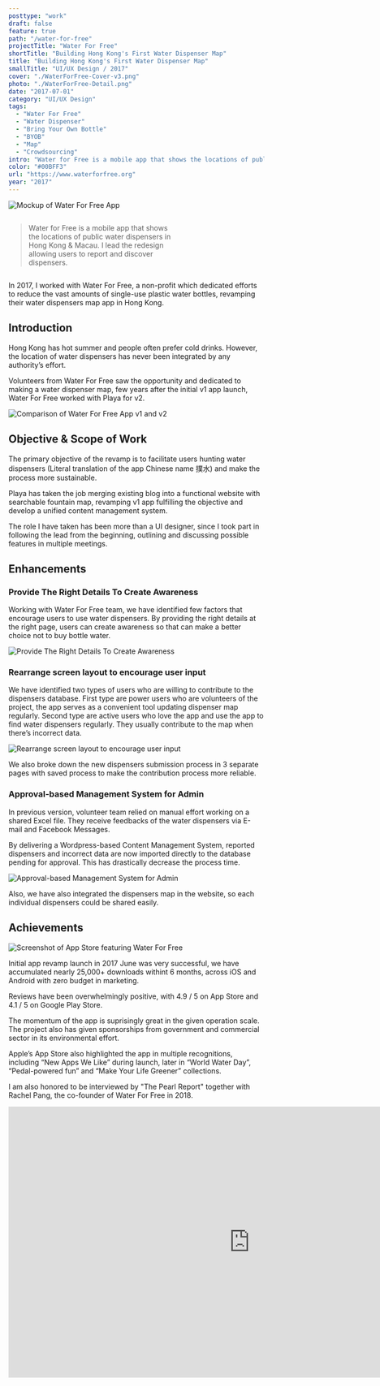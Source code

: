 ```yaml
---
posttype: "work"
draft: false
feature: true
path: "/water-for-free"
projectTitle: "Water For Free"
shortTitle: "Building Hong Kong's First Water Dispenser Map"
title: "Building Hong Kong's First Water Dispenser Map"
smallTitle: "UI/UX Design / 2017"
cover: "./WaterForFree-Cover-v3.png"
photo: "./WaterForFree-Detail.png"
date: "2017-07-01"
category: "UI/UX Design"
tags:
  - "Water For Free"
  - "Water Dispenser"
  - "Bring Your Own Bottle"
  - "BYOB"
  - "Map"
  - "Crowdsourcing"
intro: "Water for Free is a mobile app that shows the locations of public water dispensers in Hong Kong & Macau. I lead the redesign allowing users to report and discover dispensers."
color: "#00BFF3"
url: "https://www.waterforfree.org"
year: "2017"
---
```




![Mockup of Water For Free App](./W4F3.png)

<div style="display: grid; grid-template-columns: repeat(12, 1fr);">
<div style="grid-column: span 8;">

> Water for Free is a mobile app that shows the locations of public water dispensers in Hong Kong & Macau. I lead the redesign allowing users to report and discover dispensers.

</div>
<div style="grid-column: span 4">
<Meta icon="phone-laptop" label="platform" value="Website, Mobile App, CMS"/>
<Meta icon="bullhorn" label="Development workflow" value="Waterfall Model"/>
<Meta icon="calendar-alt" label="timeframe" value="2016 Dec - 2017 June"/>
<Meta icon="coffee" label="type" value="Client Project"/>
</div>
</div>

In 2017, I worked with Water For Free, a non-profit which dedicated efforts to reduce the vast amounts of single-use plastic water bottles, revamping their water dispensers map app in Hong Kong.

## Introduction

Hong Kong has hot summer and people often prefer cold drinks. However, the location of water dispensers has never been integrated by any authority’s effort.

Volunteers from Water For Free saw the opportunity and dedicated to making a water dispenser map, few years after the initial v1 app launch, Water For Free worked with Playa for v2.

![Comparison of Water For Free App v1 and v2](./Compare.png)

## Objective & Scope of Work

The primary objective of the revamp is to facilitate users hunting water dispensers (Literal translation of the app Chinese name 撲水) and make the process more sustainable.

Playa has taken the job merging existing blog into a functional website with searchable fountain map, revamping v1 app fulfilling the objective and develop a unified content management system.

The role I have taken has been more than a UI designer, since I took part in following the lead from the beginning, outlining and discussing possible features in multiple meetings.

## Enhancements

### Provide The Right Details To Create Awareness

Working with Water For Free team, we have identified few factors that encourage users to use water dispensers. By providing the right details at the right page, users can create awareness so that can make a better choice not to buy bottle water.

![Provide The Right Details To Create Awareness](./Caption-1.png)

### Rearrange screen layout to encourage user input

We have identified two types of users who are willing to contribute to the dispensers database. First type are power users who are volunteers of the project, the app serves as a convenient tool updating dispenser map regularly. Second type are active users who love the app and use the app to find water dispensers regularly. They usually contribute to the map when there’s incorrect data.

![Rearrange screen layout to encourage user input](./Caption-2.png)

We also broke down the new dispensers submission process in 3 separate pages with saved process to make the contribution process more reliable.

### Approval-based Management System for Admin

In previous version, volunteer team relied on manual effort working on a shared Excel file. They receive feedbacks of the water dispensers via E-mail and Facebook Messages.

By delivering a Wordpress-based Content Management System, reported dispensers and incorrect data are now imported directly to the database pending for approval. This has drastically decrease the process time.

![Approval-based Management System for Admin](./W4F-Web.png)

Also, we have also integrated the dispensers map in the website, so each individual dispensers could be shared easily.

## Achievements

![Screenshot of App Store featuring Water For Free](./W4F-AppStore.png)

Initial app revamp launch in 2017 June was very successful, we have accumulated nearly 25,000+ downloads withint 6 months, across iOS and Android with zero budget in marketing.

Reviews have been overwhelmingly positive, with 4.9 / 5 on App Store and 4.1 / 5 on Google Play Store. 

The momentum of the app is suprisingly great in the given operation scale. The project also has given sponsorships from government and commercial sector in its environmental effort.

Apple’s App Store also highlighted the app in multiple recognitions, including “New Apps We Like” during launch, later in “World Water Day”, “Pedal-powered fun” and “Make Your Life Greener” collections.

I am also honored to be interviewed by "The Pearl Report" together with Rachel Pang, the co-founder of Water For Free in 2018.

<iframe width="950" height="534" src="https://www.youtube.com/embed/YuXQS_Aqvqc" frameborder="0" allow="accelerometer; autoplay; clipboard-write; encrypted-media; gyroscope; picture-in-picture" allowfullscreen></iframe>
<GridBlock>
  <Data caption="Type" nodata="Client Project" />
  <Data caption="Client" nodata="Water for Free" />
  <Data
    caption="Roles"
    nodata="UI/UX Designer, "
    data2="Visual Designer, "
    data3="Project Manager"
  />
    <Data
    caption="Deliverables"
    nodata="iOS & Android App, "
    data2="Website, "
    data3="Content Management System"
  />
  <Data caption="Year" nodata="2017" />
  <Data caption="Project Timeframe" nodata="6 months" />

  <Data caption="App Installs" nodata="70,000+" />
  <Data caption="Launched In" nodata="2017 June" />
</GridBlock>
